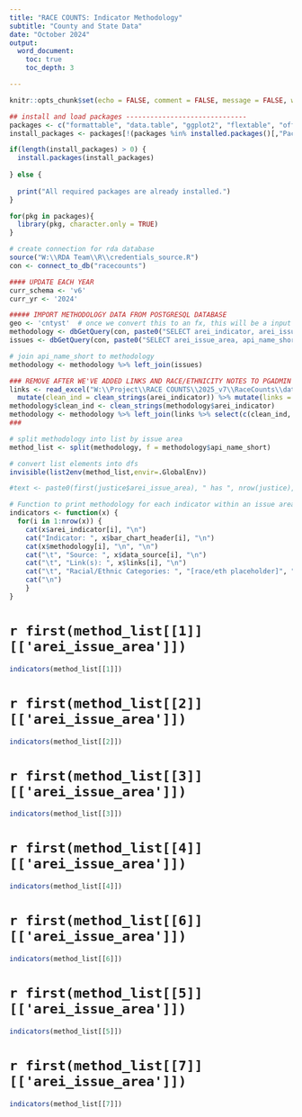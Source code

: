 ```yaml
---
title: "RACE COUNTS: Indicator Methodology"
subtitle: "County and State Data"
date: "October 2024"
output: 
  word_document:
    toc: true
    toc_depth: 3

---
```

 
```r
knitr::opts_chunk$set(echo = FALSE, comment = FALSE, message = FALSE, warning = FALSE, dpi = 300, tidy.opts = list((width.cutoff = 80), tidy = TRUE))

## install and load packages ------------------------------
packages <- c("formattable", "data.table", "ggplot2", "flextable", "officer", "RColorBrewer", "knitr", "ggthemes", "stringr", "cowplot", "extrafont", "grid", "tidyr",   "dplyr", "tidyverse", "RPostgreSQL", "glue", "formatR", "readxl", "fedmatch", "usethis", "here")
install_packages <- packages[!(packages %in% installed.packages()[,"Package"])] 

if(length(install_packages) > 0) { 
  install.packages(install_packages) 
  
} else { 
  
  print("All required packages are already installed.") 
} 

for(pkg in packages){ 
  library(pkg, character.only = TRUE) 
} 

# create connection for rda database
source("W:\\RDA Team\\R\\credentials_source.R")
con <- connect_to_db("racecounts")


```


```r
#### UPDATE EACH YEAR
curr_schema <- 'v6'
curr_yr <- '2024'
```


```r
##### IMPORT METHODOLOGY DATA FROM POSTGRESQL DATABASE
geo <- 'cntyst'  # once we convert this to an fx, this will be a input into the fx so it works for cntyst/city/leg dist
methodology <- dbGetQuery(con, paste0("SELECT arei_indicator, arei_issue_area, methodology, bar_chart_header, data_source FROM ", curr_schema, ".arei_indicator_list_", geo))
issues <- dbGetQuery(con, paste0("SELECT arei_issue_area, api_name_short FROM ", curr_schema, ".arei_issue_list"))

# join api_name_short to methodology
methodology <- methodology %>% left_join(issues) 

### REMOVE AFTER WE'VE ADDED LINKS AND RACE/ETHNICITY NOTES TO PGADMIN TABLES
links <- read_excel("W:\\Project\\RACE COUNTS\\2025_v7\\RaceCounts\\data_src_links.xlsx") %>% select(-c(api_name_short)) %>%
  mutate(clean_ind = clean_strings(arei_indicator)) %>% mutate(links = ifelse(!is.na(link2), paste0(link1, ", ", link2), link1))
methodology$clean_ind <- clean_strings(methodology$arei_indicator) 
methodology <- methodology %>% left_join(links %>% select(c(clean_ind, links)), by = 'clean_ind')
###

# split methodology into list by issue area
method_list <- split(methodology, f = methodology$api_name_short)

# convert list elements into dfs
invisible(list2env(method_list,envir=.GlobalEnv))

#text <- paste0(first(justice$arei_issue_area), " has ", nrow(justice), " indicators.")
```

```r
# Function to print methodology for each indicator within an issue area
indicators <- function(x) {
  for(i in 1:nrow(x)) { 
    cat(x$arei_indicator[i], "\n")
    cat("Indicator: ", x$bar_chart_header[i], "\n")
    cat(x$methodology[i], "\n", "\n")
    cat("\t", "Source: ", x$data_source[i], "\n")
    cat("\t", "Link(s): ", x$links[i], "\n")
    cat("\t", "Racial/Ethnic Categories: ", "[race/eth placeholder]", "\n")
    cat("\n")
    }
}
``` 

# `r first(method_list[[1]][['arei_issue_area']])`
```r
indicators(method_list[[1]])
``` 

\pagebreak

# `r first(method_list[[2]][['arei_issue_area']])`

```r
indicators(method_list[[2]])
```

\pagebreak

# `r first(method_list[[3]][['arei_issue_area']])`

```r
indicators(method_list[[3]])
```

\pagebreak

# `r first(method_list[[4]][['arei_issue_area']])`

```r
indicators(method_list[[4]])
```


\pagebreak

# `r first(method_list[[6]][['arei_issue_area']])`

```r
indicators(method_list[[6]])
```

\pagebreak

# `r first(method_list[[5]][['arei_issue_area']])`

```r
indicators(method_list[[5]])
```


\pagebreak

# `r first(method_list[[7]][['arei_issue_area']])`

```r
indicators(method_list[[7]])
```
